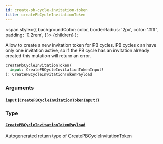 ```yaml
---
id: create-pb-cycle-invitation-token
title: createPbCycleInvitationToken
---
```


<span
style={{
      backgroundColor: color,
      borderRadius: '2px',
      color: '#fff',
      padding: '0.2rem',
    }}>
{children}
</span>
);

Allow to create a new invitation token for PB cycles. PB cycles can have only one invitation active, so if the PB cycle has an invitation already created this mutation will return an error.

```graphql
createPbCycleInvitationToken(
  input: CreatePBCycleInvitationTokenInput!
): CreatePBCycleInvitationTokenPayload

```

### Arguments

#### `input` ([`CreatePBCycleInvitationTokenInput!`](/api/inputs/create-pb-cycle-invitation-token-input))

### Type

#### [`CreatePBCycleInvitationTokenPayload`](/api/objects/create-pb-cycle-invitation-token-payload)

Autogenerated return type of CreatePBCycleInvitationToken
